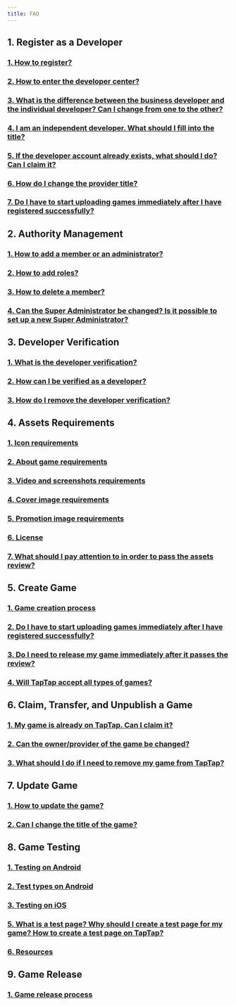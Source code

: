 ```yaml
---
title: FAQ
---
```


## 1. Register as a Developer 

### [<FaqLink>1. How to register?</FaqLink>](/store/store-register/#how-to-register)  
### [<FaqLink>2. How to enter the developer center?</FaqLink>](/store/store-register/#get-started)  
### [<FaqLink>3. What is the difference between the business developer and the individual developer? Can I change from one to the other?</FaqLink>](/store/store-register/#what-is-the-difference-between-the-business-developer-and-the-individual-developer-can-i-change-from-one-to-the-other)    
### [<FaqLink>4. I am an independent developer. What should I fill into the title?</FaqLink>](/store/store-register/#i-am-an-independent-developer-what-should-i-fill-in-the-title)  
### [<FaqLink>5. If the developer account already exists, what should I do? Can I claim it?</FaqLink>](/store/store-register/#if-the-developer-account-already-exists-what-should-i-do-can-i-claim-it)  
### [<FaqLink>6. How do I change the provider title?</FaqLink>](/store/store-register/#how-do-i-change-the-provider-title)
### [<FaqLink>7. Do I have to start uploading games immediately after I have registered successfully?</FaqLink>](/store/store-register/#do-i-have-to-start-uploading-games-immediately-after-i-have-registered-successfully) 


## 2. Authority Management

### [<FaqLink>1. How to add a member or an administrator?</FaqLink>](/store/store-admin/#add-member-or-master-administrator)  
### [<FaqLink>2. How to add roles?</FaqLink>](/store/store-admin/#add-roles)  
### [<FaqLink>3. How to delete a member?</FaqLink>](/store/store-admin/#delete-member)
### [<FaqLink>4. Can the Super Administrator be changed? Is it possible to set up a new Super Administrator?</FaqLink>](/store/store-admin/#1-can-the-super-administrator-be-changed--is-it-possible-to-set-up-a-new-super-administrator)

## 3. Developer Verification 

### [<FaqLink>1. What is the developer verification?</FaqLink>](/store/store-auth/#what-is-the-developer-verification)  
### [<FaqLink>2. How can I be verified as a developer?</FaqLink>](/store/store-auth/#how-can-i-be-verified-as-a-developer)
### [<FaqLink>3. How do I remove the developer verification?</FaqLink>](/store/store-auth/#how-do-i-remove-the-developer-verification) 


## 4. Assets Requirements 

### [<FaqLink>1. Icon requirements</FaqLink>](/store/store-material/#icons)  
### [<FaqLink>2. About game requirements</FaqLink>](/store/store-material/#about)    
### [<FaqLink>3. Video and screenshots requirements</FaqLink>](/store/store-material/#video-and-screenshots)   
### [<FaqLink>4. Cover image requirements</FaqLink>](/store/store-material/#cover-image-on-top-of-game-page)    
### [<FaqLink>5. Promotion image requirements</FaqLink>](/store/store-material/#promotion-image)   
### [<FaqLink>6. License</FaqLink>](/store/store-material/#license)
### [<FaqLink>7. What should I pay attention to in order to pass the assets review?</FaqLink>](/store/store-material/#what-should-i-pay-attention-to-in-order-to-pass-the-assets-review)  

## 5. Create Game  

### [<FaqLink>1. Game creation process</FaqLink>](/store/store-creategame/)    
### [<FaqLink>2. Do I have to start uploading games immediately after I have registered successfully?</FaqLink>](/store/store-register/#do-i-have-to-start-uploading-games-immediately-after-i-have-registered-successfully)
### [<FaqLink>3. Do I need to release my game immediately after it passes the review?</FaqLink>](/store/store-creategame/#do-i-need-to-release-my-game-immediately-after-it-passes-the-review)
### [<FaqLink>4. Will TapTap accept all types of games?</FaqLink>](/store/store-creategame/#will-taptap-accept-all-types-of-games)

## 6. Claim, Transfer, and Unpublish a Game  

### [<FaqLink>1. My game is already on TapTap. Can I claim it?</FaqLink>](/store/store-creategame/#my-game-is-already-on-taptap-can-i-claim-it)
### [<FaqLink>2. Can the owner/provider of the game be changed?</FaqLink>](/store/store-creategame/#can-the-ownerprovider-of-the-game-be-changed)  
### [<FaqLink>3. What should I do if I need to remove my game from TapTap?</FaqLink>](/store/store-creategame/#what-should-i-do-if-i-need-to-remove-my-game-from-taptap)

## 7. Update Game

### [<FaqLink>1. How to update the game?</FaqLink>](/store/store-update/)   
### [<FaqLink>2. Can I change the title of the game?</FaqLink>](/store/store-update/#can-i-change-the-title-of-the-game)  

## 8. Game Testing

### [<FaqLink>1. Testing on Android</FaqLink>](/store/store-test/#testing-on-android)
### [<FaqLink>2. Test types on Android</FaqLink>](/store/store-test/#test-types-on-android)
### [<FaqLink>3. Testing on iOS</FaqLink>](/store/store-test/#testing-on-ios)
### [<FaqLink>5. What is a test page? Why should I create a test page for my game? How to create a test page on TapTap?</FaqLink>](/store/store-test/#what-is-a-test-page-why-should-i-create-a-test-page-for-my-game-how-to-create-a-test-page-on-taptap)
### [<FaqLink>6. Resources</FaqLink>](/store/store-test/#resources)

## 9. Game Release 

### [<FaqLink>1. Game release process</FaqLink>](/store/store-publish-game/)
